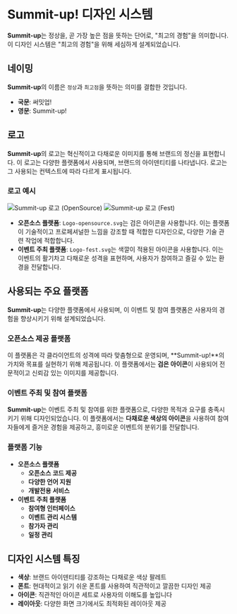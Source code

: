 
<Meta title="Design System" />

# Summit-up! 디자인 시스템

**Summit-up**는 정상을, 곧 가장 높은 점을 뜻하는 단어로, "최고의 경험"을 의미합니다. 이 디자인 시스템은 "최고의 경험"을 위해 세심하게 설계되었습니다.

## 네이밍

**Summit-up**의 이름은 `정상`과 `최고점`을 뜻하는 의미를 결합한 것입니다.

- **국문**: 써밋업!
- **영문**: Summit-up!

## 로고

**Summit-up**의 로고는 혁신적이고 다채로운 이미지를 통해 브랜드의 정신을 표현합니다. 이 로고는 다양한 플랫폼에서 사용되며, 브랜드의 아이덴티티를 나타냅니다. 로고는 그 사용되는 컨텍스트에 따라 다르게 표시됩니다.

### 로고 예시

<div style={{ backgroundColor: '#333', padding: '20px', display: 'flex', justifyContent: 'left', gap: '20px' }}>
  <img
    src="/assets/introduce/Logo-opensource.svg"
    alt="Summit-up 로고 (OpenSource)"
    style={{ maxWidth: '200px', height: 'auto' }}
  />
  <img
    src="/assets/introduce/Logo-fest.svg"
    alt="Summit-up 로고 (Fest)"
    style={{ maxWidth: '200px', height: 'auto' }}
  />
</div>

- **오픈소스 플랫폼**: `Logo-opensource.svg`는 검은 아이콘을 사용합니다. 이는 플랫폼이 기술적이고 프로페셔널한 느낌을 강조할 때 적합한 디자인으로, 다양한 기술 관련 작업에 적합합니다.
- **이벤트 주최 플랫폼**: `Logo-fest.svg`는 색깔이 적용된 아이콘을 사용합니다. 이는 이벤트의 활기차고 다채로운 성격을 표현하며, 사용자가 참여하고 즐길 수 있는 환경을 전달합니다.

## 사용되는 주요 플랫폼

**Summit-up**는 다양한 플랫폼에서 사용되며, 이 이벤트 및 참여 플랫폼은 사용자의 경험을 향상시키기 위해 설계되었습니다.

### 오픈소스 제공 플랫폼

이 플랫폼은 각 클라이언트의 성격에 따라 맞춤형으로 운영되며, **Summit-up!**의 가치와 목표를 실현하기 위해 제공됩니다. 이 플랫폼에서는 **검은 아이콘**이 사용되어 전문적이고 신뢰감 있는 이미지를 제공합니다.

### 이벤트 주최 및 참여 플랫폼

**Summit-up**는 이벤트 주최 및 참여를 위한 플랫폼으로, 다양한 목적과 요구를 충족시키기 위해 디자인되었습니다. 이 플랫폼에서는 **다채로운 색상의 아이콘**을 사용하여 참여자들에게 즐거운 경험을 제공하고, 흥미로운 이벤트의 분위기를 전달합니다.

### 플랫폼 기능

- **오픈소스 플랫폼**
  - **오픈소스 코드 제공**
  - **다양한 언어 지원**
  - **개발전용 서비스**
- **이벤트 주최 플랫폼**
  - **참여형 인터페이스**
  - **이벤트 관리 시스템**
  - **참가자 관리**
  - **일정 관리**

## 디자인 시스템 특징

- **색상**: 브랜드 아이덴티티를 강조하는 다채로운 색상 팔레트
- **폰트**: 현대적이고 읽기 쉬운 폰트를 사용하여 직관적이고 깔끔한 디자인 제공
- **아이콘**: 직관적인 아이콘 세트로 사용자의 이해도를 높입니다
- **레이아웃**: 다양한 화면 크기에서도 최적화된 레이아웃 제공
